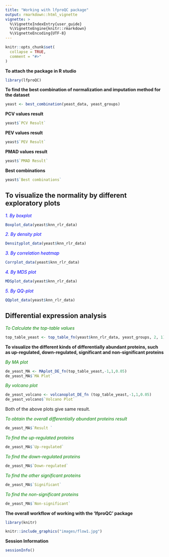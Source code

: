 ```yaml
---
title: "Working with lfproQC package"
output: rmarkdown::html_vignette
vignette: >
  %\VignetteIndexEntry{user_guide}
  %\VignetteEngine{knitr::rmarkdown}
  %\VignetteEncoding{UTF-8}
---
```

  
```r
knitr::opts_chunk$set(
  collapse = TRUE,
  comment = "#>"
)
```

**To attach the package in R studio**
```r
library(lfproQC)
```

**To find the best combination of normalization and imputation method for the dataset**
```r
yeast <- best_combination(yeast_data, yeast_groups)
```

**PCV values result**
```r
yeast$`PCV Result`
```

**PEV values result**
```r
yeast$`PEV Result`
```

**PMAD values result**
```r
yeast$`PMAD Result`
```

**Best combinations**
```r
yeast$`Best combinations`
```


**To visualize the normality by different exploratory plots **
---
  
*<span style="color:blue">1. By boxplot</span>*
```r
Boxplot_data(yeast$knn_rlr_data) 
```

*<span style="color:blue">2. By density plot</span>*
```r
Densityplot_data(yeast$knn_rlr_data)
```

*<span style="color:blue">3. By correlation heatmap</span>*
```r
Corrplot_data(yeast$knn_rlr_data)
```

*<span style="color:blue">4. By MDS plot</span>*
```r
MDSplot_data(yeast$knn_rlr_data)
```

*<span style="color:blue">5. By QQ-plot</span>*
```r
QQplot_data(yeast$knn_rlr_data)
```

**Differential expression analysis**
---
  
*<span style="color:green">To Calculate the top-table values</span>*
```r
top_table_yeast <- top_table_fn(yeast$knn_rlr_data, yeast_groups, 2, 1)
```

**To visualize the different kinds of differentially abundant proteins, such as up-regulated, down-regulated, significant and non-significant proteins**
  
  
*<span style="color:green">By MA plot</span>*
```r
de_yeast_MA <- MAplot_DE_fn(top_table_yeast,-1,1,0.05)
de_yeast_MA$`MA Plot`
```

*<span style="color:green">By volcano plot</span>*
```r
de_yeast_volcano <- volcanoplot_DE_fn (top_table_yeast,-1,1,0.05)
de_yeast_volcano$`Volcano Plot`
```

Both of the above plots give same result.



*<span style="color:green">To obtain the overall differentially abundant proteins result</span>*
```r
de_yeast_MA$`Result `
```

*<span style="color:green">To find the up-regulated proteins</span>*
```r
de_yeast_MA$`Up-regulated`
```

*<span style="color:green">To find the down-regulated proteins</span>*
```r
de_yeast_MA$`Down-regulated`
```

*<span style="color:green">To find the other significant proteins</span>*
```r
de_yeast_MA$`Significant`
```

*<span style="color:green">To find the non-significant proteins</span>*
```r
de_yeast_MA$`Non-significant`
```

**The overall workflow of working with the 'lfproQC' package**
```r
library(knitr)
```

```r
knitr::include_graphics("images/flow1.jpg")
```

**Session Information**
```r
sessionInfo()
```
